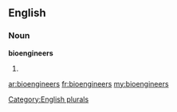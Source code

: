 ==English==

===Noun===
'''bioengineers'''

# {{plural of|[[bioengineer]]}}

[[Category:English plurals]]

[[ar:bioengineers]]
[[fr:bioengineers]]
[[my:bioengineers]]